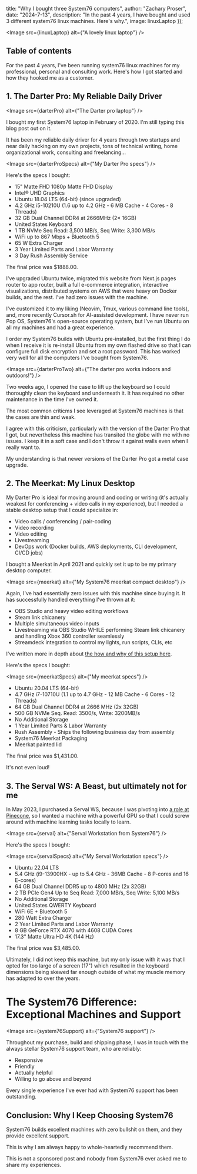 

  title: "Why I bought three System76 computers",
  author: "Zachary Proser",
  date: "2024-7-13",
  description: "In the past 4 years, I have bought and used 3 different system76 linux machines. Here's why.",
  image: linuxLaptop
});

<Image src={linuxLaptop} alt={"A lovely linux laptop"} />

## Table of contents

For the past 4 years, I've been running system76 linux machines for my professional, personal and consulting work. Here's how I got started and how they hooked me as a customer.

## 1. The Darter Pro: My Reliable Daily Driver 

<Image src={darterPro} alt={"The Darter pro laptop"} />

I bought my first System76 laptop in February of 2020. I'm still typing this blog post out on it. 

It has been my reliable daily driver for 4 years through two startups and 
near daily hacking on my own projects, tons of technical writing, home organizational work, consulting and freelancing...

<Image src={darterProSpecs} alt={"My Darter Pro specs"} />

Here's the specs I bought: 

* 15" Matte FHD 1080p Matte FHD Display
* Intel® UHD Graphics
* Ubuntu 18.04 LTS (64-bit) (since upgraded)
* 4.2 GHz i5-10210U (1.6 up to 4.2 GHz - 6 MB Cache - 4 Cores - 8 Threads)
* 32 GB Dual Channel DDR4 at 2666MHz (2× 16GB)
* United States Keyboard
* 1 TB NVMe Seq Read: 3,500 MB/s, Seq Write: 3,300 MB/s
* WiFi up to 867 Mbps + Bluetooth 5
* 65 W Extra Charger
* 3 Year Limited Parts and Labor Warranty
* 3 Day Rush Assembly Service

The final price was $1888.00.

I've upgraded Ubuntu twice, migrated this website from Next.js pages router to app router, built a full e-commerce integration, interactive visualizations, distributed systems on AWS that 
were heavy on Docker builds, and the rest. I've had zero issues with the machine.

I've customized it to my liking (Neovim, Tmux, various command line tools), and, more recently Cursor.sh for AI-assisted development. I have never run Pop OS, System76's open-source operating system, 
but I've run Ubuntu on all my machines and had a great experience.

I order my System76 builds with Ubuntu pre-installed, but the first thing I do when I receive it is re-install Ubuntu from my own flashed drive so that I can configure full disk encryption and set a root 
password. This has worked very well for all the computers I've bought from System76.

<Image src={darterProTwo} alt={"The darter pro works indoors and outdoors!"} />

Two weeks ago, I opened the case to lift up the keyboard so I could thoroughly clean the keyboard and underneath it. It has required no other maintenance in the time I've owned it.

The most common criticms I see leveraged at System76 machines is that the cases are thin and weak. 

I agree with this criticism, particularly with the version of the Darter Pro that I got, but 
nevertheless this machine has transited the globe with me with no issues. I keep it in a soft case and I don't throw it against walls even when I really want to.

My understanding is that newer versions of the Darter Pro got a metal case upgrade.

## 2. The Meerkat: My Linux Desktop 

My Darter Pro is ideal for moving around and coding or writing (it's actually weakest for conferencing + video calls in my experience), but I needed a stable desktop setup that I could specialize in: 

* Video calls / conferencing / pair-coding
* Video recording 
* Video editing
* Livestreaming
* DevOps work (Docker builds, AWS deployments, CLI development, CI/CD jobs)

I bought a Meerkat in April 2021 and quickly set it up to be my primary desktop computer.

<Image src={meerkat} alt={"My System76 meerkat compact desktop"} />

Again, I've had essentially zero issues with this machine since buying it. It has successfully handled everything I've thrown at it: 

* OBS Studio and heavy video editing workflows
* Steam link chicanery 
* Multiple simultaneous video inputs
* Livestreaming via OBS Studio WHILE performing Steam link chicanery and handling Xbox 360 controller seamlessly
* Streamdeck integration to control my lights, run scripts, CLIs, etc

I've written more in depth about [the how and why of this setup here](/blog/yubikey-sudo-git-signing).

Here's the specs I bought: 

<Image src={meerkatSpecs} alt={"My meerkat specs"} />

* Ubuntu 20.04 LTS (64-bit)
* 4.7 GHz i7-10710U (1.1 up to 4.7 GHz - 12 MB Cache - 6 Cores - 12 Threads)
* 64 GB Dual Channel DDR4 at 2666 MHz (2x 32GB)
* 500 GB NVMe Seq. Read: 3500/s, Write: 3200MB/s
* No Additional Storage
* 1 Year Limited Parts & Labor Warranty
* Rush Assembly - Ships the following business day from assembly
* System76 Meerkat Packaging
* Meerkat painted lid

The final price was $1,431.00.

It's not even loud!

## 3. The Serval WS: A Beast, but ultimately not for me

In May 2023, I purchased a Serval WS, because I was pivoting into [a role at Pinecone](/blog/i-am-joining-pinecone-io), so I wanted 
a machine with a powerful GPU so that I could screw around with machine learning tasks locally to learn.

<Image src={serval} alt={"Serval Workstation from System76"} />

Here's the specs I bought: 

<Image src={servalSpecs} alt={"My Serval Workstation specs"} />

* Ubuntu 22.04 LTS
* 5.4 GHz (i9-13900HX - up to 5.4 GHz - 36MB Cache - 8 P-cores and 16 E-cores)
* 64 GB Dual Channel DDR5 up to 4800 MHz (2x 32GB)
* 2 TB PCIe Gen4 Up to Seq Read: 7,000 MB/s, Seq Write: 5,100 MB/s
* No Additional Storage
* United States QWERTY Keyboard
* WiFi 6E + Bluetooth 5
* 280 Watt Extra Charger
* 2 Year Limited Parts and Labor Warranty
* 8 GB GeForce RTX 4070 with 4608 CUDA Cores
* 17.3" Matte Ultra HD 4K (144 Hz)

The final price was $3,485.00.

Ultimately, I did not keep this machine, but my only issue with it was that I opted for too large of a screen (17")
which resulted in the keyboard dimensions being skewed far enough outside of what my muscle memory has adapted to over the years.

# The System76 Difference: Exceptional Machines and Support

<Image src={system76Support} alt={"System76 support"} />

Throughout my purchase, build and shipping phase, I was in touch with the always stellar System76 support team, who are reliably: 
* Responsive
* Friendly 
* Actually helpful 
* Willing to go above and beyond

Every single experience I've ever had with System76 support has been outstanding. 

## Conclusion: Why I Keep Choosing System76

System76 builds excellent machines with zero bullshit on them, and they provide excellent support. 

This is why I am always happy to whole-heartedly recommend them. 

This is not a sponsored post and nobody from System76 ever asked me to share my experiences. 